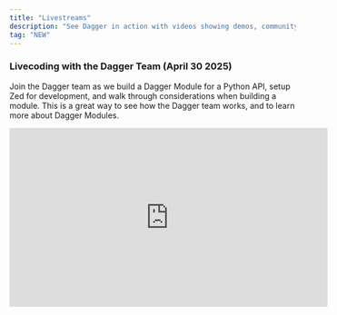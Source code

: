 ```yaml
---
title: "Livestreams"
description: "See Dagger in action with videos showing demos, community members, and talks"
tag: "NEW"
---
```



### Livecoding with the Dagger Team (April 30 2025)

Join the Dagger team as we build a Dagger Module for a Python API, setup Zed for development, and walk through considerations when building a module. This is a great way to see how the Dagger team works, and to learn more about Dagger Modules.

<iframe width="560" height="315" src="https://www.youtube.com/embed/fJyE939YcqY?si=uB7Z9dTS5gHm81gf" title="YouTube video player" frameborder="0" allow="accelerometer; autoplay; clipboard-write; encrypted-media; gyroscope; picture-in-picture; web-share" referrerpolicy="strict-origin-when-cross-origin" allowfullscreen></iframe>